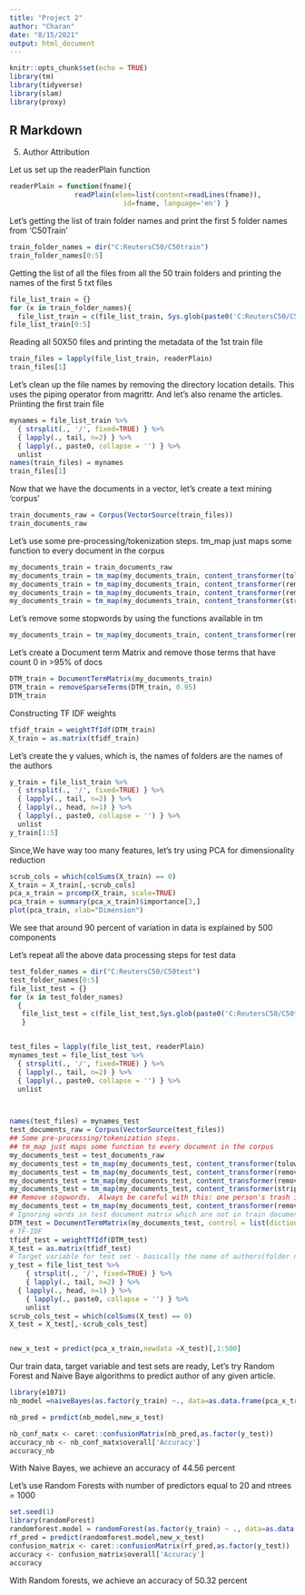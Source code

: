 ```yaml
---
title: "Project 2"
author: "Charan"
date: "8/15/2021"
output: html_document
---
```


```r
knitr::opts_chunk$set(echo = TRUE)
library(tm)
library(tidyverse)
library(slam)
library(proxy)
```



## R Markdown
5) Author Attribution

Let us set up the readerPlain function

```r

readerPlain = function(fname){
				readPlain(elem=list(content=readLines(fname)), 
							id=fname, language='en') }

```

Let's getting the list of train folder names and print the first 5 folder names from 'C50Train'

```r
train_folder_names = dir("C:ReutersC50/C50train")
train_folder_names[0:5]
```

Getting the list of all the files from all the 50 train folders and printing the names of the first 5 txt files

```r
file_list_train = {}
for (x in train_folder_names){
  file_list_train = c(file_list_train, Sys.glob(paste0('C:ReutersC50/C50train/', x,'/*.txt')))}
file_list_train[0:5]
```

Reading all 50X50 files and printing the metadata of the 1st train file 

```r
train_files = lapply(file_list_train, readerPlain)
train_files[1]
```

Let's clean up the file names by removing the directory location details. This uses the piping operator from magrittr. And let's also rename the articles. Priinting the first train file

```r
mynames = file_list_train %>%
  { strsplit(., '/', fixed=TRUE) } %>%
  { lapply(., tail, n=2) } %>%
  { lapply(., paste0, collapse = '') } %>%
  unlist
names(train_files) = mynames
train_files[1]
```
Now that we have the documents in a vector, let's create a text mining 'corpus'

```r
train_documents_raw = Corpus(VectorSource(train_files))
train_documents_raw
```
Let's use some pre-processing/tokenization steps. tm_map just maps some function to every document in the corpus

```r
my_documents_train = train_documents_raw
my_documents_train = tm_map(my_documents_train, content_transformer(tolower)) # make everything lowercase
my_documents_train = tm_map(my_documents_train, content_transformer(removeNumbers)) # remove numbers
my_documents_train = tm_map(my_documents_train, content_transformer(removePunctuation)) # remove punctuation
my_documents_train = tm_map(my_documents_train, content_transformer(stripWhitespace)) ## remove excess white-space
```

Let's remove some stopwords by using the functions available in tm

```r
my_documents_train = tm_map(my_documents_train, content_transformer(removeWords), stopwords("en"))
```

Let's create a Document term Matrix and  remove those terms that have count 0 in >95% of docs

```r
DTM_train = DocumentTermMatrix(my_documents_train)
DTM_train = removeSparseTerms(DTM_train, 0.95)
DTM_train
```
Constructing TF IDF weights

```r
tfidf_train = weightTfIdf(DTM_train)
X_train = as.matrix(tfidf_train)

```

Let's create the y values, which is, the names of folders are the names of the authors

```r
y_train = file_list_train %>%
  { strsplit(., '/', fixed=TRUE) } %>%
  { lapply(., tail, n=2) } %>%
  { lapply(., head, n=1) } %>%
  { lapply(., paste0, collapse = '') } %>%
  unlist
y_train[1:5]
```

Since,We have way too many features, let's try using PCA for dimensionality reduction

```r
scrub_cols = which(colSums(X_train) == 0)
X_train = X_train[,-scrub_cols]
pca_x_train = prcomp(X_train, scale=TRUE)
pca_train = summary(pca_x_train)$importance[3,]
plot(pca_train, xlab="Dimension")
```

We see that around 90 percent of variation in data is explained by 500 components

Let's repeat all the above data processing steps for test data

```r

test_folder_names = dir("C:ReutersC50/C50test")
test_folder_names[0:5]
file_list_test = {}
for (x in test_folder_names)
  {
   file_list_test = c(file_list_test,Sys.glob(paste0('C:ReutersC50/C50test/', x,'/*.txt')))
   }


test_files = lapply(file_list_test, readerPlain)
mynames_test = file_list_test %>%
  { strsplit(., '/', fixed=TRUE) } %>%
  { lapply(., tail, n=2) } %>%
  { lapply(., paste0, collapse = '') } %>%
  unlist



names(test_files) = mynames_test
test_documents_raw = Corpus(VectorSource(test_files))
## Some pre-processing/tokenization steps.
## tm_map just maps some function to every document in the corpus
my_documents_test = test_documents_raw
my_documents_test = tm_map(my_documents_test, content_transformer(tolower)) # make everything lowercase
my_documents_test = tm_map(my_documents_test, content_transformer(removeNumbers)) # remove numbers
my_documents_test = tm_map(my_documents_test, content_transformer(removePunctuation)) # remove punctuation
my_documents_test = tm_map(my_documents_test, content_transformer(stripWhitespace)) ## remove excess white-space
## Remove stopwords.  Always be careful with this: one person's trash is another one's treasure.
my_documents_test = tm_map(my_documents_test, content_transformer(removeWords), stopwords("en"))
# Ignoring words in test document matrix which are not in train document
DTM_test = DocumentTermMatrix(my_documents_test, control = list(dictionary=Terms(DTM_train)))
# TF-IDF
tfidf_test = weightTfIdf(DTM_test)
X_test = as.matrix(tfidf_test)
# Target variable for test set - basically the name of authors(folder name)
y_test = file_list_test %>%
	{ strsplit(., '/', fixed=TRUE) } %>%
	{ lapply(., tail, n=2) } %>%
  { lapply(., head, n=1) } %>%
	{ lapply(., paste0, collapse = '') } %>%
	unlist
scrub_cols_test = which(colSums(X_test) == 0)
X_test = X_test[,-scrub_cols_test]


new_x_test = predict(pca_x_train,newdata =X_test)[,1:500]


```


Our train data, target variable and test sets are ready, Let's try Random Forest and Naive Baye algorithms to predict author of any given article.

```r

library(e1071)
nb_model =naiveBayes(as.factor(y_train) ~., data=as.data.frame(pca_x_train$x[,1:500]))

nb_pred = predict(nb_model,new_x_test)

nb_conf_matx <- caret::confusionMatrix(nb_pred,as.factor(y_test))
accuracy_nb <- nb_conf_matx$overall['Accuracy']
accuracy_nb


```

With Naive Bayes, we achieve an accuracy of 44.56 percent


Let's use Random Forests with number of predictors equal to 20 and ntrees = 1000

```r
set.seed(1)
library(randomForest)
randomforest.model = randomForest(as.factor(y_train) ~ ., data=as.data.frame(pca_x_train$x[,1:500]), ntree=1000, mtry=20, importance=TRUE)
rf_pred = predict(randomforest.model,new_x_test)
confusion_matrix <- caret::confusionMatrix(rf_pred,as.factor(y_test))
accuracy <- confusion_matrix$overall['Accuracy']
accuracy
```
With Random forests, we achieve an accuracy of 50.32 percent



